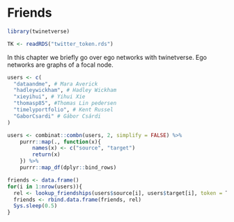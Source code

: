 # Friends {#friends}

```r
library(twinetverse)

TK <- readRDS("twitter_token.rds")
```

In this chapter we briefly go over ego networks with twinetverse. Ego networks are graphs of a focal node.

```r
users <- c(
  "dataandme", # Mara Averick
  "hadleywickham", # Hadley Wickham
  "xieyihui", # Yihui Xie
  "thomasp85", #Thomas Lin pedersen
  "timelyportfolio", # Kent Russel
  "GaborCsardi" # Gábor Csárdi
)

users <- combinat::combn(users, 2, simplify = FALSE) %>% 
    purrr::map(., function(x){
        names(x) <- c("source", "target")
        return(x)
    }) %>% 
    purrr::map_df(dplyr::bind_rows)

friends <- data.frame()
for(i in 1:nrow(users)){
  rel <- lookup_friendships(users$source[i], users$target[i], token = TK)
  friends <- rbind.data.frame(friends, rel)
  Sys.sleep(0.5)
}
```

